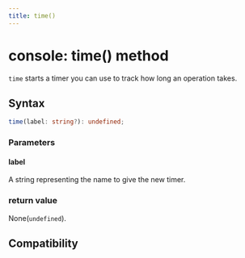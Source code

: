 ```yaml
---
title: time()
---
```


# console: time() method

`time` starts a timer you can use to track how long an operation takes.

## Syntax

```ts
time(label: string?): undefined;
```

### Parameters

#### label

A string representing the name to give the new timer.

### return value

None(`undefined`).

## Compatibility


<LegacyCompatTable metadata="lynx-api/global/console/time" />
